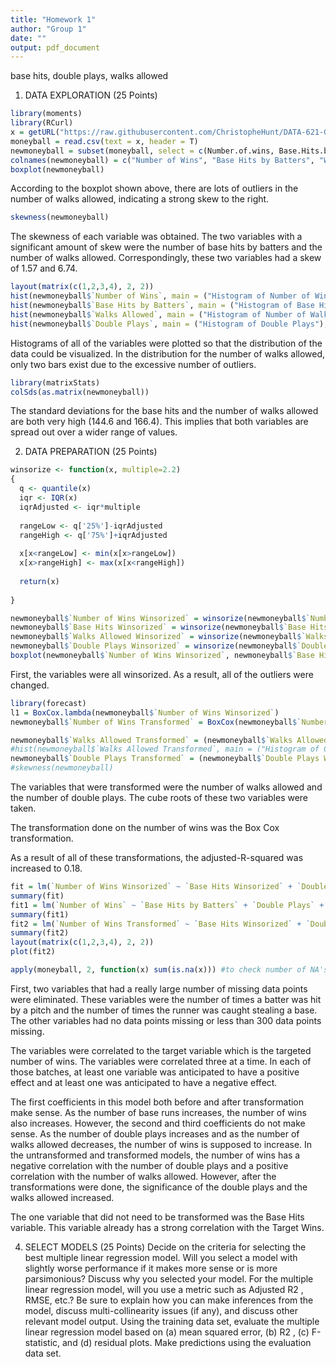 ```yaml
---
title: "Homework 1"
author: "Group 1"
date: ""
output: pdf_document
---
```


base hits, double plays, walks allowed

1. DATA EXPLORATION (25 Points)

```r
library(moments)
library(RCurl)
x = getURL("https://raw.githubusercontent.com/ChristopheHunt/DATA-621-Group-1/master/imputed-moneyball-training-data.csv")
moneyball = read.csv(text = x, header = T)
newmoneyball = subset(moneyball, select = c(Number.of.wins, Base.Hits.by.batters..1B.2B.3B.HR., Walks.allowed, Double.Plays))
colnames(newmoneyball) = c("Number of Wins", "Base Hits by Batters", "Walks Allowed", "Double Plays")
boxplot(newmoneyball)
```

According to the boxplot shown above, there are lots of outliers in the number of walks allowed, indicating a strong skew to the right. 

```r
skewness(newmoneyball)
```

The skewness of each variable was obtained. The two variables with a significant amount of skew were the number of base hits by batters and the number of walks allowed. Correspondingly, these two variables had a skew of 1.57 and 6.74. 

```r
layout(matrix(c(1,2,3,4), 2, 2))
hist(newmoneyball$`Number of Wins`, main = ("Histogram of Number of Wins"), xlab = ("Number of Wins"))
hist(newmoneyball$`Base Hits by Batters`, main = ("Histogram of Base Hits"), xlab = ("Base Hits"))
hist(newmoneyball$`Walks Allowed`, main = ("Histogram of Number of Walks Allowed"), xlab = ("Number of Walks Allowed"))
hist(newmoneyball$`Double Plays`, main = ("Histogram of Double Plays"), xlab = ("Double Plays"))
```

Histograms of all of the variables were plotted so that the distribution of the data could be visualized. In the distribution for the number of walks allowed, only two bars exist due to the excessive number of outliers.

```r
library(matrixStats)
colSds(as.matrix(newmoneyball))
```

The standard deviations for the base hits and the number of walks allowed are both very high (144.6 and 166.4). This implies that both variables are spread out over a wider range of values.  

2. DATA PREPARATION (25 Points)

```r
winsorize <- function(x, multiple=2.2)
{
  q <- quantile(x)
  iqr <- IQR(x)
  iqrAdjusted <- iqr*multiple
  
  rangeLow <- q['25%']-iqrAdjusted
  rangeHigh <- q['75%']+iqrAdjusted
  
  x[x<rangeLow] <- min(x[x>rangeLow])
  x[x>rangeHigh] <- max(x[x<rangeHigh])
  
  return(x)  
  
}

newmoneyball$`Number of Wins Winsorized` = winsorize(newmoneyball$`Number of Wins`, multiple = 2.2)
newmoneyball$`Base Hits Winsorized` = winsorize(newmoneyball$`Base Hits by Batters`, multiple = 2.2)
newmoneyball$`Walks Allowed Winsorized` = winsorize(newmoneyball$`Walks Allowed`, multiple = 2.2)
newmoneyball$`Double Plays Winsorized` = winsorize(newmoneyball$`Double Plays`, multiple = 2.2)
boxplot(newmoneyball$`Number of Wins Winsorized`, newmoneyball$`Base Hits Winsorized`, newmoneyball$`Walks Allowed Winsorized`, newmoneyball$`Double Plays Winsorized`)
```

First, the variables were all winsorized. As a result, all of the outliers were changed. 

```r
library(forecast)
l1 = BoxCox.lambda(newmoneyball$`Number of Wins Winsorized`)
newmoneyball$`Number of Wins Transformed` = BoxCox(newmoneyball$`Number of Wins Winsorized`, l1)
```

```r
newmoneyball$`Walks Allowed Transformed` = (newmoneyball$`Walks Allowed Winsorized`)^(1/3)
#hist(newmoneyball$`Walks Allowed Transformed`, main = ("Histogram of Cube Root of Walks Allowed"), xlab = ("Cube Root of Walks Allowed"))
newmoneyball$`Double Plays Transformed` = (newmoneyball$`Double Plays Winsorized`)^(1/3)
#skewness(newmoneyball)
```

The variables that were transformed were the number of walks allowed and the number of double plays. The cube roots of these two variables were taken. 

The transformation done on the number of wins was the Box Cox transformation.

As a result of all of these transformations, the adjusted-R-squared was increased to 0.18. 

```r
fit = lm(`Number of Wins Winsorized` ~ `Base Hits Winsorized` + `Double Plays Winsorized` + `Walks Allowed Winsorized`, data = newmoneyball)
summary(fit)
fit1 = lm(`Number of Wins` ~ `Base Hits by Batters` + `Double Plays` + `Walks Allowed`, data = newmoneyball)
summary(fit1)
fit2 = lm(`Number of Wins Transformed` ~ `Base Hits Winsorized` + `Double Plays Transformed` + `Walks Allowed Transformed`, data = newmoneyball)
summary(fit2)
layout(matrix(c(1,2,3,4), 2, 2))
plot(fit2)
```

```r
apply(moneyball, 2, function(x) sum(is.na(x))) #to check number of NA's
```

First, two variables that had a really large number of missing data points were eliminated. These variables were the number of times a batter was hit by a pitch and the number of times the runner was caught stealing a base. The other variables had no data points missing or less than 300 data points missing.  

The variables were correlated to the target variable which is the targeted number of wins. The variables were correlated three at a time. In each of those batches, at least one variable was anticipated to have a positive effect and at least one was anticipated to have a negative effect. 

The first coefficients in this model both before and after transformation make sense. As the number of base runs increases, the number of wins also increases. However, the second and third coefficients do not make sense. As the number of double plays increases and as the number of walks allowed decreases, the number of wins is supposed to increase. In the untransformed and transformed models, the number of wins has a negative correlation with the number of double plays and a positive correlation with the number of walks allowed. However, after the transformations were done, the significance of the double plays and the walks allowed increased. 

The one variable that did not need to be transformed was the Base Hits variable. This variable already has a strong correlation with the Target Wins. 

4. SELECT MODELS (25 Points)
Decide on the criteria for selecting the best multiple linear regression model. Will you select a model with slightly
worse performance if it makes more sense or is more parsimonious? Discuss why you selected your model.
For the multiple linear regression model, will you use a metric such as Adjusted R2
, RMSE, etc.? Be sure to
explain how you can make inferences from the model, discuss multi-collinearity issues (if any), and discuss other
relevant model output. Using the training data set, evaluate the multiple linear regression model based on (a)
mean squared error, (b) R2
, (c) F-statistic, and (d) residual plots. Make predictions using the evaluation data set.

